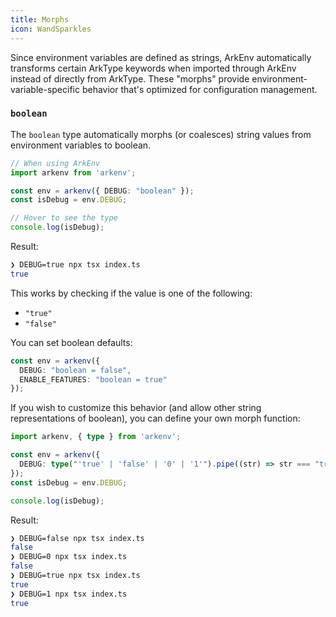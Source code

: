 ```yaml
---
title: Morphs
icon: WandSparkles
---
```


Since environment variables are defined as strings, ArkEnv automatically transforms certain ArkType keywords when imported through ArkEnv instead of directly from ArkType. These "morphs" provide environment-variable-specific behavior that's optimized for configuration management.

### `boolean`

The `boolean` type automatically morphs (or coalesces) string values from environment variables to boolean.

```ts twoslash
// When using ArkEnv
import arkenv from 'arkenv';

const env = arkenv({ DEBUG: "boolean" });
const isDebug = env.DEBUG;

// Hover to see the type
console.log(isDebug);
```
Result:
```sh
❯ DEBUG=true npx tsx index.ts
true
```

This works by checking if the value is one of the following:
- `"true"`
- `"false"`

You can set boolean defaults:

```ts
const env = arkenv({ 
  DEBUG: "boolean = false",
  ENABLE_FEATURES: "boolean = true"
});
```

If you wish to customize this behavior (and allow other string representations of boolean), you can define your own morph function:

```ts
import arkenv, { type } from 'arkenv';

const env = arkenv({ 
  DEBUG: type("'true' | 'false' | '0' | '1'").pipe((str) => str === "true" || str === "1")
});
const isDebug = env.DEBUG;

console.log(isDebug);
```
Result:
```sh
❯ DEBUG=false npx tsx index.ts
false
❯ DEBUG=0 npx tsx index.ts
false
❯ DEBUG=true npx tsx index.ts
true
❯ DEBUG=1 npx tsx index.ts
true
```